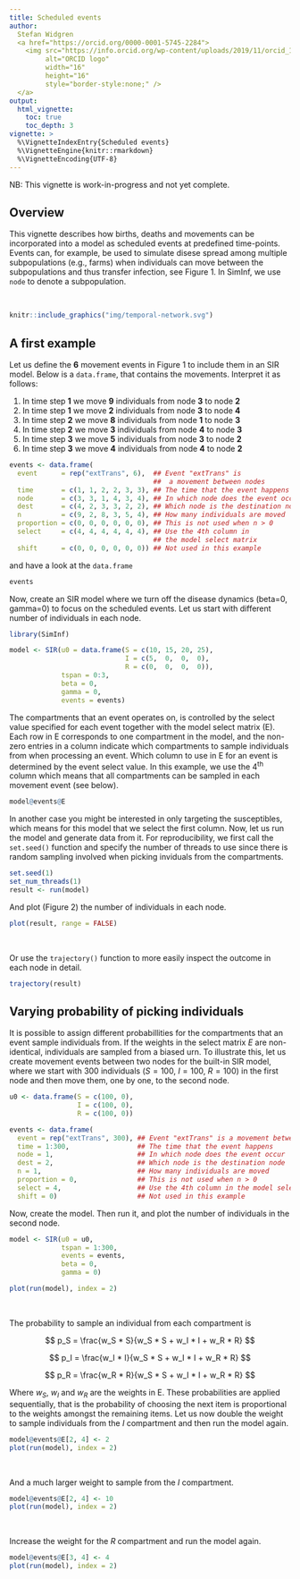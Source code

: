 ```yaml
---
title: Scheduled events
author:
  Stefan Widgren
  <a href="https://orcid.org/0000-0001-5745-2284">
    <img src="https://info.orcid.org/wp-content/uploads/2019/11/orcid_16x16.png"
         alt="ORCID logo"
         width="16"
         height="16"
         style="border-style:none;" />
  </a>
output:
  html_vignette:
    toc: true
    toc_depth: 3
vignette: >
  %\VignetteIndexEntry{Scheduled events}
  %\VignetteEngine{knitr::rmarkdown}
  %\VignetteEncoding{UTF-8}
---
```


NB: This vignette is work-in-progress and not yet complete.

## Overview

This vignette describes how births, deaths and movements can be
incorporated into a model as scheduled events at predefined
time-points.  Events can, for example, be used to simulate disese
spread among multiple subpopulations (e.g., farms) when individuals
can move between the subpopulations and thus transfer infection, see
Figure 1.  In SimInf, we use `node` to denote a subpopulation.

$~$

```r
knitr::include_graphics("img/temporal-network.svg")
```

## A first example

Let us define the **6** movement events in Figure 1 to include them in
an SIR model. Below is a `data.frame`, that contains the
movements. Interpret it as follows:

1. In time step **1** we move **9** individuals from node **3** to node **2**
2. In time step **1** we move **2** individuals from node **3** to node **4**
3. In time step **2** we move **8** individuals from node **1** to node **3**
4. In time step **2** we move **3** individuals from node **4** to node **3**
5. In time step **3** we move **5** individuals from node **3** to node **2**
6. In time step **3** we move **4** individuals from node **4** to node **2**

```r
events <- data.frame(
  event      = rep("extTrans", 6),  ## Event "extTrans" is
                                    ##  a movement between nodes
  time       = c(1, 1, 2, 2, 3, 3), ## The time that the event happens
  node       = c(3, 3, 1, 4, 3, 4), ## In which node does the event occur
  dest       = c(4, 2, 3, 3, 2, 2), ## Which node is the destination node
  n          = c(9, 2, 8, 3, 5, 4), ## How many individuals are moved
  proportion = c(0, 0, 0, 0, 0, 0), ## This is not used when n > 0
  select     = c(4, 4, 4, 4, 4, 4), ## Use the 4th column in
                                    ## the model select matrix
  shift      = c(0, 0, 0, 0, 0, 0)) ## Not used in this example
```

and have a look at the `data.frame`

```r
events
```

Now, create an SIR model where we turn off the disease dynamics
(beta=0, gamma=0) to focus on the scheduled events. Let us start with
different number of individuals in each node.

```r
library(SimInf)

model <- SIR(u0 = data.frame(S = c(10, 15, 20, 25),
                             I = c(5,  0,  0,  0),
                             R = c(0,  0,  0,  0)),
             tspan = 0:3,
             beta = 0,
             gamma = 0,
             events = events)
```

The compartments that an event operates on, is controlled by the
select value specified for each event together with the model select
matrix (E). Each row in E corresponds to one compartment in the model,
and the non-zero entries in a column indicate which compartments to
sample individuals from when processing an event. Which column to use
in E for an event is determined by the event select value. In this
example, we use the 4<sup>th</sup> column which means that all
compartments can be sampled in each movement event (see below).

```r
model@events@E
```

In another case you might be interested in only targeting the
susceptibles, which means for this model that we select the first
column. Now, let us run the model and generate data from it. For
reproducibility, we first call the `set.seed()` function and specify
the number of threads to use since there is random sampling involved
when picking inviduals from the compartments.

```r
set.seed(1)
set_num_threads(1)
result <- run(model)
```

And plot (Figure 2) the number of individuals in each node.

```r
plot(result, range = FALSE)
```

$~$

Or use the `trajectory()` function to more easily inspect the outcome
in each node in detail.

```r
trajectory(result)
```

## Varying probability of picking individuals

It is possible to assign different probabillities for the compartments
that an event sample individuals from.  If the weights in the select
matrix $E$ are non-identical, individuals are sampled from a biased
urn.  To illustrate this, let us create movement events between two
nodes for the built-in SIR model, where we start with 300 individuals
($S = 100$, $I = 100$, $R = 100$) in the first node and then move
them, one by one, to the second node.

```r
u0 <- data.frame(S = c(100, 0),
                 I = c(100, 0),
                 R = c(100, 0))
```

```r
events <- data.frame(
  event = rep("extTrans", 300), ## Event "extTrans" is a movement between nodes
  time = 1:300,                 ## The time that the event happens
  node = 1,                     ## In which node does the event occur
  dest = 2,                     ## Which node is the destination node
  n = 1,                        ## How many individuals are moved
  proportion = 0,               ## This is not used when n > 0
  select = 4,                   ## Use the 4th column in the model select matrix
  shift = 0)                    ## Not used in this example
```

Now, create the model. Then run it, and plot the number of individuals
in the second node.

```r
model <- SIR(u0 = u0,
             tspan = 1:300,
             events = events,
             beta = 0,
             gamma = 0)
```

```r
plot(run(model), index = 2)
```

$~$

The probability to sample an individual from each compartment is

$$
p_S = \frac{w_S * S}{w_S * S + w_I * I + w_R * R}
$$

$$
p_I = \frac{w_I * I}{w_S * S + w_I * I + w_R * R}
$$

$$
p_R = \frac{w_R * R}{w_S * S + w_I * I + w_R * R}
$$

Where $w_S$, $w_I$ and $w_R$ are the weights in E.  These
probabilities are applied sequentially, that is the probability of
choosing the next item is proportional to the weights amongst the
remaining items.  Let us now double the weight to sample individuals
from the $I$ compartment and then run the model again.

```r
model@events@E[2, 4] <- 2
plot(run(model), index = 2)
```

$~$

And a much larger weight to sample from the $I$ compartment.

```r
model@events@E[2, 4] <- 10
plot(run(model), index = 2)
```

$~$

Increase the weight for the $R$ compartment and run the model again.

```r
model@events@E[3, 4] <- 4
plot(run(model), index = 2)
```

